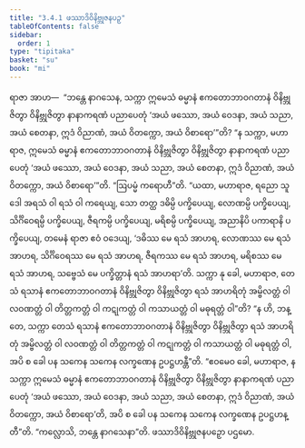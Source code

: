```yaml
---
title: "3.4.1 ဖဿာဒိဝိနိဗ္ဘုဇနပဉှ"
tableOfContents: false
sidebar:
  order: 1
type: "tipitaka"
basket: "su"
book: "mi"
---
```



<DynamicBreadcrumb />

<Division number="63" book="mi">

<Paragraph number="315" book="mi">
ရာဇာ အာဟ—  “ဘန္တေ နာဂသေန, သက္ကာ ဣမေသံ ဓမ္မာနံ ဧကတောဘာဝဂတာနံ ဝိနိဗ္ဘုဇိတွာ ဝိနိဗ္ဘုဇိတွာ နာနာကရဏံ ပညာပေတုံ ‘အယံ ဖဿော, အယံ ဝေဒနာ, အယံ သညာ, အယံ စေတနာ, ဣဒံ ဝိညာဏံ, အယံ ဝိတက္ကော, အယံ ဝိစာရော’”တိ? “န သက္ကာ, မဟာရာဇ, ဣမေသံ ဓမ္မာနံ ဧကတောဘာဝဂတာနံ ဝိနိဗ္ဘုဇိတွာ ဝိနိဗ္ဘုဇိတွာ နာနာကရဏံ ပညာပေတုံ ‘အယံ ဖဿော, အယံ ဝေဒနာ, အယံ သညာ, အယံ စေတနာ, ဣဒံ ဝိညာဏံ, အယံ ဝိတက္ကော, အယံ ဝိစာရော’”တိ.
</Paragraph>

<Paragraph number="316" book="mi">
“ဩပမ္မံ ကရောဟီ”တိ. “ယထာ, မဟာရာဇ, ရညော သူဒေါ အရသံ ဝါ ရသံ ဝါ ကရေယျ, သော တတ္ထ ဒဓိမ္ပိ ပက္ခိပေယျ, လောဏမ္ပိ ပက္ခိပေယျ, သိင်္ဂိဝေရမ္ပိ ပက္ခိပေယျ, ဇီရကမ္ပိ ပက္ခိပေယျ, မရိစမ္ပိ ပက္ခိပေယျ, အညာနိပိ ပကာရာနိ ပက္ခိပေယျ, တမေနံ ရာဇာ ဧဝံ ဝဒေယျ, ‘ဒဓိဿ မေ ရသံ အာဟရ, လောဏဿ မေ ရသံ အာဟရ, သိင်္ဂိဝေရဿ မေ ရသံ အာဟရ, ဇီရကဿ မေ ရသံ အာဟရ, မရိစဿ မေ ရသံ အာဟရ, သဗ္ဗေသံ မေ ပက္ခိတ္တာနံ ရသံ အာဟရာ’တိ. သက္ကာ နု ခေါ, မဟာရာဇ, တေသံ ရသာနံ ဧကတောဘာဝဂတာနံ ဝိနိဗ္ဘုဇိတွာ ဝိနိဗ္ဘုဇိတွာ ရသံ အာဟရိတုံ အမ္ဗိလတ္တံ ဝါ လဝဏတ္တံ ဝါ တိတ္တကတ္တံ ဝါ ကဋုကတ္တံ ဝါ ကသာယတ္တံ ဝါ မဓုရတ္တံ ဝါ”တိ? “န ဟိ, ဘန္တေ, သက္ကာ တေသံ ရသာနံ ဧကတောဘာဝဂတာနံ ဝိနိဗ္ဘုဇိတွာ ဝိနိဗ္ဘုဇိတွာ ရသံ အာဟရိတုံ အမ္ဗိလတ္တံ ဝါ လဝဏတ္တံ ဝါ တိတ္တကတ္တံ ဝါ ကဋုကတ္တံ ဝါ ကသာယတ္တံ ဝါ မဓုရတ္တံ ဝါ, အပိ စ ခေါ ပန သကေန သကေန လက္ခဏေန ဥပဋ္ဌဟန္တီ”တိ. “ဧဝမေဝ ခေါ, မဟာရာဇ, န သက္ကာ ဣမေသံ ဓမ္မာနံ ဧကတောဘာဝဂတာနံ ဝိနိဗ္ဘုဇိတွာ ဝိနိဗ္ဘုဇိတွာ နာနာကရဏံ ပညာပေတုံ ‘အယံ ဖဿော, အယံ ဝေဒနာ, အယံ သညာ, အယံ စေတနာ, ဣဒံ ဝိညာဏံ, အယံ ဝိတက္ကော, အယံ ဝိစာရော’တိ, အပိ စ ခေါ ပန သကေန သကေန လက္ခဏေန ဥပဋ္ဌဟန္တီ”တိ.
</Paragraph>

<Paragraph number="317" book="mi">
“ကလ္လောသိ, ဘန္တေ နာဂသေနာ”တိ.

</Paragraph>
</Division>

<Paragraph number="318" type="center" book="mi">
ဖဿာဒိဝိနိဗ္ဘုဇနပဉှော ပဌမော.
</Paragraph>